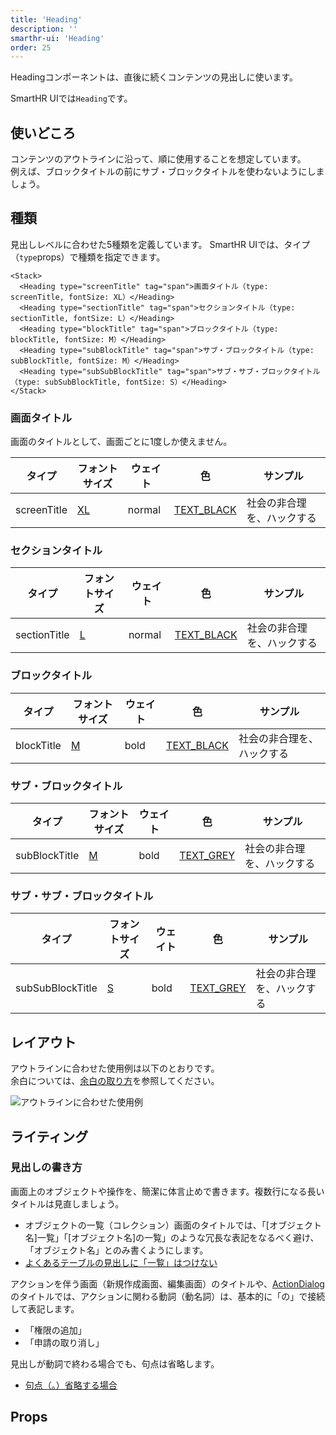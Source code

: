 ```yaml
---
title: 'Heading'
description: ''
smarthr-ui: 'Heading'
order: 25
---
```



<ComponentStory name="Heading" />

Headingコンポーネントは、直後に続くコンテンツの見出しに使います。

SmartHR UIでは`Heading`です。


## 使いどころ
コンテンツのアウトラインに沿って、順に使用することを想定しています。  
例えば、ブロックタイトルの前にサブ・ブロックタイトルを使わないようにしましょう。


## 種類
見出しレベルに合わせた5種類を定義しています。
SmartHR UIでは、タイプ（`type`props）で種類を指定できます。

```tsx editable
<Stack>
  <Heading type="screenTitle" tag="span">画面タイトル（type: screenTitle, fontSize: XL）</Heading>
  <Heading type="sectionTitle" tag="span">セクションタイトル（type: sectionTitle, fontSize: L）</Heading>
  <Heading type="blockTitle" tag="span">ブロックタイトル（type: blockTitle, fontSize: M）</Heading>
  <Heading type="subBlockTitle" tag="span">サブ・ブロックタイトル（type: subBlockTitle, fontSize: M）</Heading>
  <Heading type="subSubBlockTitle" tag="span">サブ・サブ・ブロックタイトル（type: subSubBlockTitle, fontSize: S）</Heading>
</Stack>
```

### 画面タイトル

画面のタイトルとして、画面ごとに1度しか使えません。

<Table>
  <thead>
    <tr>
      <Th>タイプ</Th>
      <Th>フォントサイズ</Th>
      <Th>ウェイト</Th>
      <Th>色</Th>
      <Th>サンプル</Th>
    </tr>
  </thead>
  <tbody>
    <tr>
      <Td>screenTitle</Td>
      <Td><a href="/products/design-tokens/typography/">XL</a></Td>
      <Td>normal</Td>
      <Td><a href="/products/design-tokens/color/#h3-2">TEXT_BLACK</a></Td>
      <Td><Heading type="screenTitle" tag="span">社会の非合理を、ハックする</Heading></Td>
    </tr>
  </tbody>
</Table>

### セクションタイトル

<Table>
  <thead>
    <tr>
      <Th>タイプ</Th>
      <Th>フォントサイズ</Th>
      <Th>ウェイト</Th>
      <Th>色</Th>
      <Th>サンプル</Th>
    </tr>
  </thead>
  <tbody>
    <tr>
      <Td>sectionTitle</Td>
      <Td><a href="/products/design-tokens/typography/">L</a></Td>
      <Td>normal</Td>
      <Td><a href="/products/design-tokens/color/#h3-2">TEXT_BLACK</a></Td>
      <Td><Heading type="sectionTitle" tag="span">社会の非合理を、ハックする</Heading></Td>
    </tr>
  </tbody>
</Table>

### ブロックタイトル

<Table>
  <thead>
    <tr>
      <Th>タイプ</Th>
      <Th>フォントサイズ</Th>
      <Th>ウェイト</Th>
      <Th>色</Th>
      <Th>サンプル</Th>
    </tr>
  </thead>
  <tbody>
    <tr>
      <Td>blockTitle</Td>
      <Td><a href="/products/design-tokens/typography/">M</a></Td>
      <Td>bold</Td>
      <Td><a href="/products/design-tokens/color/#h3-2">TEXT_BLACK</a></Td>
      <Td><Heading type="blockTitle" tag="span">社会の非合理を、ハックする</Heading></Td>
    </tr>
  </tbody>
</Table>

### サブ・ブロックタイトル

<Table>
  <thead>
    <tr>
      <Th>タイプ</Th>
      <Th>フォントサイズ</Th>
      <Th>ウェイト</Th>
      <Th>色</Th>
      <Th>サンプル</Th>
    </tr>
  </thead>
  <tbody>
    <tr>
      <Td>subBlockTitle</Td>
      <Td><a href="/products/design-tokens/typography/">M</a></Td>
      <Td>bold</Td>
      <Td><a href="/products/design-tokens/color/#h3-2">TEXT_GREY</a></Td>
      <Td><Heading type="subBlockTitle" tag="span">社会の非合理を、ハックする</Heading></Td>
    </tr>
  </tbody>
</Table>

### サブ・サブ・ブロックタイトル

<Table>
  <thead>
    <tr>
      <Th>タイプ</Th>
      <Th>フォントサイズ</Th>
      <Th>ウェイト</Th>
      <Th>色</Th>
      <Th>サンプル</Th>
    </tr>
  </thead>
  <tbody>
    <tr>
      <Td>subSubBlockTitle</Td>
      <Td><a href="/products/design-tokens/typography/">S</a></Td>
      <Td>bold</Td>
      <Td><a href="/products/design-tokens/color/#h3-2">TEXT_GREY</a></Td>
      <Td><Heading type="subSubBlockTitle" tag="span">社会の非合理を、ハックする</Heading></Td>
    </tr>
  </tbody>
</Table>


## レイアウト
アウトラインに合わせた使用例は以下のとおりです。  
余白については、[余白の取り方](/products/design-patterns/spacing-layout-pattern/)を参照してください。

![アウトラインに合わせた使用例](./images/heading-sample.png)


## ライティング

### 見出しの書き方

画面上のオブジェクトや操作を、簡潔に体言止めで書きます。複数行になる長いタイトルは見直しましょう。
- オブジェクトの一覧（コレクション）画面のタイトルでは、「[オブジェクト名]一覧」「[オブジェクト名]の一覧」のような冗長な表記をなるべく避け、「オブジェクト名」とのみ書くようにします。
- [よくあるテーブルの見出しに「一覧」はつけない](../../../products/contents/app-writing/#recHmpb0LwZk9yHir-0)

アクションを伴う画面（新規作成画面、編集画面）のタイトルや、[ActionDialog](/products/components/dialog/)のタイトルでは、アクションに関わる動詞（動名詞）は、基本的に「の」で接続して表記します。

- 「権限の追加」
- 「申請の取り消し」

見出しが動詞で終わる場合でも、句点は省略します。
- [句点（。）省略する場合](../../../products/contents/writing-style/#recn6q5jT7ewW7pZ3-0)

## Props

<ComponentPropsTable name="Heading" />
